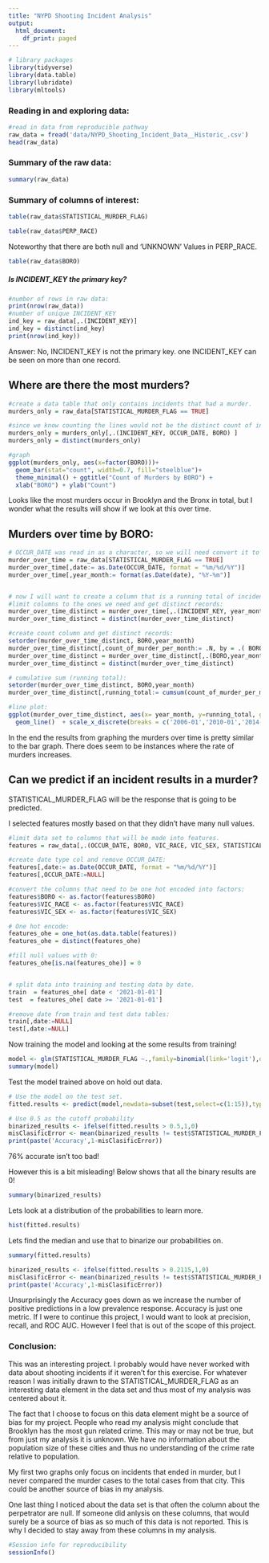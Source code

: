 ```yaml
---
title: "NYPD Shooting Incident Analysis"
output:
  html_document:
    df_print: paged
---
```


```r
# library packages
library(tidyverse)
library(data.table)
library(lubridate)
library(mltools)

```

### Reading in and exploring data:

```r
#read in data from reproducible pathway
raw_data = fread('data/NYPD_Shooting_Incident_Data__Historic_.csv')
head(raw_data)
```

### Summary of the raw data:

```r
summary(raw_data)
```

### Summary of columns of interest:

```r
table(raw_data$STATISTICAL_MURDER_FLAG)
```

```r
table(raw_data$PERP_RACE)

```

Noteworthy that there are both null and 'UNKNOWN' Values in PERP_RACE.

```r
table(raw_data$BORO)

```

##### Is INCIDENT_KEY the primary key?

```r
#number of rows in raw data:
print(nrow(raw_data))
#number of unique INCIDENT_KEY
ind_key = raw_data[,.(INCIDENT_KEY)]
ind_key = distinct(ind_key)
print(nrow(ind_key))
```

Answer: No, INCIDENT_KEY is not the primary key. one INCIDENT_KEY can be seen on more than one record.

## Where are there the most murders?

```r
#create a data table that only contains incidents that had a murder.
murders_only = raw_data[STATISTICAL_MURDER_FLAG == TRUE]

#since we know counting the lines would not be the distinct count of incidents, we need to handle that.
murders_only = murders_only[,.(INCIDENT_KEY, OCCUR_DATE, BORO) ]
murders_only = distinct(murders_only)

#graph
ggplot(murders_only, aes(x=factor(BORO)))+
  geom_bar(stat="count", width=0.7, fill="steelblue")+
  theme_minimal() + ggtitle("Count of Murders by BORO") +
  xlab("BORO") + ylab("Count")
```

Looks like the most murders occur in Brooklyn and the Bronx in total, but I wonder what the results will show if we look at this over time.

## Murders over time by BORO:

```r

# OCCUR_DATE was read in as a character, so we will need convert it to a date format so that we can graph it. 
murder_over_time = raw_data[STATISTICAL_MURDER_FLAG == TRUE]
murder_over_time[,date:= as.Date(OCCUR_DATE, format = "%m/%d/%Y")]
murder_over_time[,year_month:= format(as.Date(date), "%Y-%m")]


# now I will want to create a column that is a running total of incidents by BORO and year_month:
#limit columns to the ones we need and get distinct records:
murder_over_time_distinct = murder_over_time[,.(INCIDENT_KEY, year_month, BORO) ]
murder_over_time_distinct = distinct(murder_over_time_distinct)

#create count column and get distinct records:
setorder(murder_over_time_distinct, BORO,year_month)
murder_over_time_distinct[,count_of_murder_per_month:= .N, by = .( BORO, year_month)]
murder_over_time_distinct = murder_over_time_distinct[,.(BORO,year_month,count_of_murder_per_month) ]
murder_over_time_distinct = distinct(murder_over_time_distinct)

# cumulative sum (running total): 
setorder(murder_over_time_distinct, BORO,year_month)
murder_over_time_distinct[,running_total:= cumsum(count_of_murder_per_month), by = .( BORO)]

#line plot:
ggplot(murder_over_time_distinct, aes(x= year_month, y=running_total, group=BORO, color=BORO)) +
  geom_line()  + scale_x_discrete(breaks = c('2006-01','2010-01','2014-01','2018-01','2021-12')) + ggtitle("Murders by BORO Over Time")

```

In the end the results from graphing the murders over time is pretty similar to the bar graph. There does seem to be instances where the rate of murders increases.

## Can we predict if an incident results in a murder?

STATISTICAL_MURDER_FLAG will be the response that is going to be predicted.

I selected features mostly based on that they didn't have many null values.

```r
#limit data set to columns that will be made into features.
features = raw_data[,.(OCCUR_DATE, BORO, VIC_RACE, VIC_SEX, STATISTICAL_MURDER_FLAG) ]

#create date type col and remove OCCUR_DATE:
features[,date:= as.Date(OCCUR_DATE, format = "%m/%d/%Y")]
features[,OCCUR_DATE:=NULL]

#convert the columns that need to be one hot encoded into factors:
features$BORO <- as.factor(features$BORO)
features$VIC_RACE <- as.factor(features$VIC_RACE)
features$VIC_SEX <- as.factor(features$VIC_SEX)

# One hot encode:
features_ohe = one_hot(as.data.table(features))
features_ohe = distinct(features_ohe)

#fill null values with 0:
features_ohe[is.na(features_ohe)] = 0


# split data into training and testing data by date. 
train  = features_ohe[ date < '2021-01-01']
test  = features_ohe[ date >= '2021-01-01']

#remove date from train and test data tables:
train[,date:=NULL]
test[,date:=NULL]

```

Now training the model and looking at the some results from training!

```r
model <- glm(STATISTICAL_MURDER_FLAG ~.,family=binomial(link='logit'),data=train)
summary(model)
```

Test the model trained above on hold out data.

```r
# Use the model on the test set.
fitted.results <- predict(model,newdata=subset(test,select=c(1:15)),type='response')

# Use 0.5 as the cutoff probability 
binarized_results <- ifelse(fitted.results > 0.5,1,0)
misClasificError <- mean(binarized_results != test$STATISTICAL_MURDER_FLAG)
print(paste('Accuracy',1-misClasificError))
```

76% accurate isn't too bad!

However this is a bit misleading! Below shows that all the binary results are 0! 
```r
summary(binarized_results)

```

Lets look at a distribution of the probabilities to learn more.

```r
hist(fitted.results)

```

Lets find the median and use that to binarize our probabilities on.

```r
summary(fitted.results)
```

```r
binarized_results <- ifelse(fitted.results > 0.2115,1,0)
misClasificError <- mean(binarized_results != test$STATISTICAL_MURDER_FLAG)
print(paste('Accuracy',1-misClasificError))

```

Unsurprisingly the Accuracy goes down as we increase the number of positive predictions in a low prevalence response. Accuracy is just one metric. If I were to continue this project, I would want to look at precision, recall, and ROC AUC. However I feel that is out of the scope of this project.

### Conclusion:

This was an interesting project. I probably would have never worked with data about shooting incidents if it weren't for this exercise. For whatever reason I was initially drawn to the STATISTICAL_MURDER_FLAG as an interesting data element in the data set and thus most of my analysis was centered about it. 

The fact that I choose to focus on this data element might be a source of bias for my project. People who read my analysis might conclude that Brooklyn has the most gun related crime. This may or may not be true, but from just my analysis it is unknown. We have no information about the population size of these cities and thus no understanding of the crime rate relative to population.

My first two graphs only focus on incidents that ended in murder, but I never compared the murder cases to the total cases from that city. This could be another source of bias in my analysis. 

One last thing I noticed about the data set is that often the column about the perpetrator are null. If someone did anlysis on these columns, that would surely be a source of bias as so much of this data is not reported. This is why I decided to stay away from these columns in my analysis.




```r
#Session info for reproducibility
sessionInfo()
```

